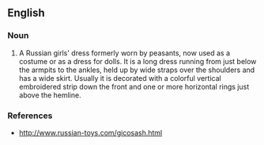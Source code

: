 ==English==

===Noun===
{{en-noun}}

# A Russian girls' dress formerly worn by peasants, now used as a costume or as a dress for dolls. It is a long dress running from just below the armpits to the ankles, held up by wide straps over the shoulders and has a wide skirt. Usually it is decorated with a colorful vertical embroidered strip down the front and one or more horizontal rings just above the hemline.

===References===
*http://www.russian-toys.com/gicosash.html